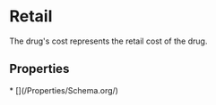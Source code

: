# Retail

The drug's cost represents the retail cost of the drug.

## Properties

<Grid>
* [](/Properties/Schema.org/)

</Grid>


